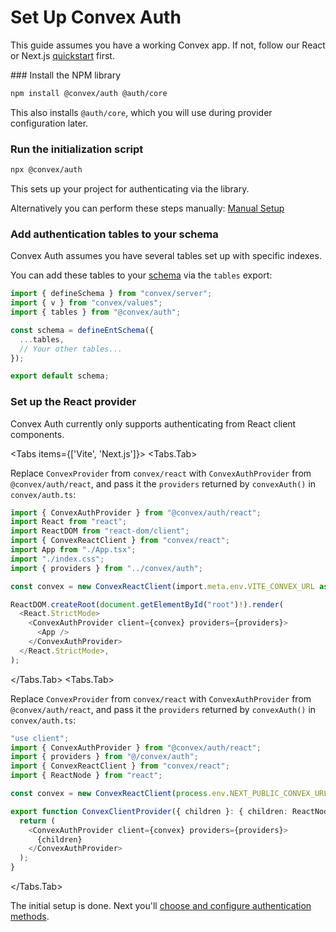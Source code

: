 
# Set Up Convex Auth

This guide assumes you have a working Convex app. If not, follow our React or
Next.js [quickstart](https://docs.convex.dev/quickstarts) first.

<Steps>
### Install the NPM library
 
```sh
npm install @convex/auth @auth/core
```

This also installs `@auth/core`, which you will use during provider
configuration later.

### Run the initialization script

```sh
npx @convex/auth
```

This sets up your project for authenticating via the library.

Alternatively you can perform these steps manually:
[Manual Setup](/setup/manual)

### Add authentication tables to your schema

Convex Auth assumes you have several tables set up with specific indexes.

You can add these tables to your
[schema](https://docs.convex.dev/database/schemas) via the `tables` export:

```ts filename="convex/schema.ts"
import { defineSchema } from "convex/server";
import { v } from "convex/values";
import { tables } from "@convex/auth";

const schema = defineEntSchema({
  ...tables,
  // Your other tables...
});

export default schema;
```

### Set up the React provider

Convex Auth currently only supports authenticating from React client components.

<Tabs items={['Vite', 'Next.js']}>
<Tabs.Tab>

Replace `ConvexProvider` from `convex/react` with `ConvexAuthProvider` from
`@convex/auth/react`, and pass it the `providers` returned by `convexAuth()` in
`convex/auth.ts`:

```ts filename="src/main.tsx" {1,7,13,15}
import { ConvexAuthProvider } from "@convex/auth/react";
import React from "react";
import ReactDOM from "react-dom/client";
import { ConvexReactClient } from "convex/react";
import App from "./App.tsx";
import "./index.css";
import { providers } from "../convex/auth";

const convex = new ConvexReactClient(import.meta.env.VITE_CONVEX_URL as string);

ReactDOM.createRoot(document.getElementById("root")!).render(
  <React.StrictMode>
    <ConvexAuthProvider client={convex} providers={providers}>
      <App />
    </ConvexAuthProvider>
  </React.StrictMode>,
);
```

</Tabs.Tab>
<Tabs.Tab>

Replace `ConvexProvider` from `convex/react` with `ConvexAuthProvider` from
`@convex/auth/react`, and pass it the `providers` returned by `convexAuth()` in
`convex/auth.ts`:

```ts filename="app/ConvexClientProvider.tsx" {2,3,11,13}
"use client";
import { ConvexAuthProvider } from "@convex/auth/react";
import { providers } from "@/convex/auth";
import { ConvexReactClient } from "convex/react";
import { ReactNode } from "react";

const convex = new ConvexReactClient(process.env.NEXT_PUBLIC_CONVEX_URL!);

export function ConvexClientProvider({ children }: { children: ReactNode }) {
  return (
    <ConvexAuthProvider client={convex} providers={providers}>
      {children}
    </ConvexAuthProvider>
  );
}
```

</Tabs.Tab>
</Tabs>

</Steps>

The initial setup is done. Next you'll
[choose and configure authentication methods](/config).

